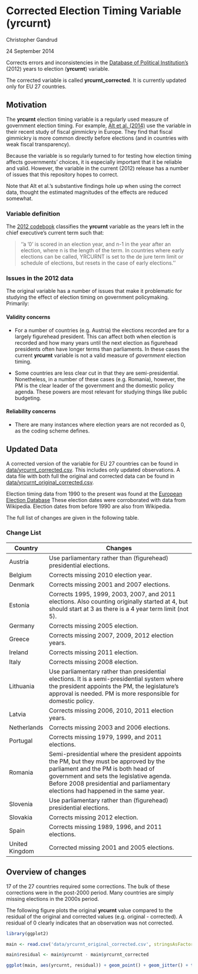 Corrected Election Timing Variable (yrcurnt)
=================

Christopher Gandrud

24 September 2014

Corrects errors and inconsistencies in the
[Database of Political Institution's](http://go.worldbank.org/2EAGGLRZ40) (2012)
years to election (**yrcurnt**) variable.

The corrected variable is called **yrcurnt_corrected**. It is currently updated
only for EU 27 countries.

## Motivation

The **yrcurnt** election timing variable is a regularly used measure of government
election timing. For example, [Alt et al. (2014)](http://dx.doi.org/10.1017/S0007123414000064)
use the variable in their recent study of fiscal gimmickry in Europe. They find
that fiscal gimmickry is more common directly before elections (and in countries
with weak fiscal transparency).

Because the variable is so regularly turned to for testing how election timing affects
governments' choices, it is especially important that it be reliable and valid.
However, the variable in the current (2012) release has a number of issues that
this repository hopes to correct.

Note that Alt et al.'s substantive findings hole up when using the correct data,
thought the estimated magnitudes of the effects are reduced somewhat.

### Variable definition

The
[2012 codebook](http://siteresources.worldbank.org/INTRES/Resources/469232-1107449512766/DPI2012_Codebook2.pdf)
classifies the **yrcurnt** variable as the years left in the chief
executive's current term such that:

> ''a '0' is scored in an election year, and n-1 in the year after an election, where n is the length of the term. In countries where early elections can be called, YRCURNT is set to the de jure term limit or schedule of elections, but resets in the case of early elections.''

### Issues in the 2012 data

The original variable has a number of issues that make it problematic for studying
the effect of election timing on government policymaking. Primarily:

#### Validity concerns

- For a number of countries (e.g. Austria) the elections recorded are for a largely
figurehead president. This can affect both when election is recorded and how many
years until the next election as figurehead presidents often have longer terms than
parliaments. In these cases the current **yrcurnt** variable is not
a valid measure of *government* election timing.

- Some countries are less clear cut in that they are semi-presidential. Nonetheless,
in a number of these cases (e.g. Romania), however, the PM is the clear leader of the government
and the domestic policy agenda. These powers are most relevant for studying things
like public budgeting.

#### Reliability concerns

- There are many instances where election years are not recorded as 0, as the
coding scheme defines.

## Updated Data

A corrected version of the variable for EU 27 countries can be found in
[data/yrcurnt_corrected.csv](data/yrcurnt_corrected.csv). This includes only updated
observations. A data file with both full
the original and corrected data can be found in [data/yrcurnt_original_corrected.csv](data/yrcurnt_original_corrected.csv).

Election timing data from 1990 to the present was found at the
[European Election Database](http://www.nsd.uib.no/european_election_database/)
These election dates were corroborated with data from Wikipedia. Election dates from
before 1990 are also from Wikipedia.

The full list of changes are given in the following table.

### Change List

| Country | Changes                                                            |
| ------- | ------------------------------------------------------------------ |
| Austria | Use parliamentary rather than (figurehead) presidential elections. |
| Belgium | Corrects missing 2010 election year.                               |
| Denmark | Corrects missing 2001 and 2007 elections.                          |
| Estonia | Corrects 1995, 1999, 2003, 2007, and 2011 elections. Also counting originally started at 4, but should start at 3 as there is a 4 year term limit (not 5). |
| Germany | Corrects missing 2005 election.                                    |
| Greece  | Corrects missing 2007, 2009, 2012 election years.                  |
| Ireland | Corrects missing 2011 election.                                    |
| Italy   | Corrects missing 2008 election.                                    |
| Lithuania | Use parliamentary rather than presidential elections. It is a semi-presidential system where the president appoints the PM, the legislature's approval is needed. PM is more responsible for domestic policy. |
| Latvia  | Corrects missing 2006, 2010, 2011 election years.                  |
| Netherlands | Corrects missing 2003 and 2006 elections.                      |
| Portugal | Corrects missing 1979, 1999, and 2011 elections.                  |
| Romania | Semi-presidential where the president appoints the PM, but they must be approved by the parliament and the PM is both head of government and sets the legislative agenda. Before 2008 presidential and parliamentary elections had happened in the same year. |
| Slovenia | Use parliamentary rather than (figurehead) presidential elections.|
| Slovakia | Corrects missing 2012 election.                                   |
| Spain   | Corrects missing 1989, 1996, and 2011 elections.                   |
| United Kingdom | Corrected missing 2001 and 2005 elections.                  |

## Overview of changes

17 of the 27 countries required some corrections. The bulk of these corrections
were in the post-2000 period. Many countries are simply missing elections in
the 2000s period.

The following figure plots the original **yrcurnt** value compared to the
residual of the original and corrected values (e.g. original - corrected). A
residual of 0 clearly indicates that an observation was not corrected.

```r
library(ggplot2)

main <- read.csv('data/yrcurnt_original_corrected.csv', stringsAsFactors = F)

main$residual <- main$yrcurnt - main$yrcurnt_corrected

ggplot(main, aes(yrcurnt, residual)) + geom_point() + geom_jitter() + theme_bw()
```
